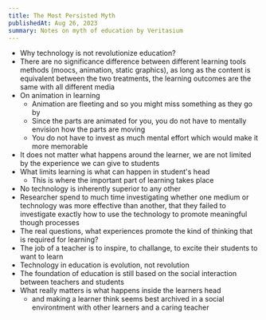 ```yaml
---
title: The Most Persisted Myth
publishedAt: Aug 26, 2023
summary: Notes on myth of education by Veritasium
---
```


- Why technology is not revolutionize education?
- There are no significance difference between different learning tools methods (moocs, animation, static graphics), as long as the content is equivalent between the two treatments, the learning outcomes are the same with all different media
- On animation in learning
  - Animation are fleeting and so you might miss something as they go by
  - Since the parts are animated for you, you do not have to mentally envision how the parts are moving
  - You do not have to invest as much mental effort which would make it more memorable
- It does not matter what happens around the learner, we are not limited by the experience we can give to students
- What limits learning is what can happen in student's head
  - This is where the important part of learning takes place
- No technology is inherently superior to any other
- Researcher spend to much time investigating whether one medium or technology was more effective than another, that they failed to investigate exactly how to use the technology to promote meaningful though processes
- The real questions, what experiences promote the kind of thinking that is required for learning?
- The job of a teacher is to inspire, to challange, to excite their students to want to learn
- Technology in education is evolution, not revolution
- The foundation of education is still based on the social interaction between teachers and students
- What really matters is what happens inside the learners head
  - and making a learner think seems best archived in a social environtment with other learners and a caring teacher
